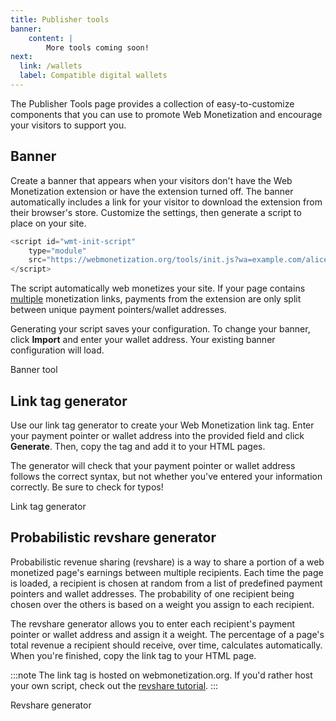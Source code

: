 ```yaml
---
title: Publisher tools
banner:
    content: |
        More tools coming soon!
next:
  link: /wallets
  label: Compatible digital wallets
---
```



The <LinkOut href="https://webmonetization.org/tools">Publisher Tools</LinkOut> page provides a collection of easy-to-customize components that you can use to promote Web Monetization and encourage your visitors to support you.

## Banner

Create a banner that appears when your visitors don't have the Web Monetization extension or have the extension turned off. The banner automatically includes a link for your visitor to download the extension from their browser's store. Customize the settings, then generate a script to place on your site. 

```js wrap title="Example"
<script id="wmt-init-script" 
    type="module" 
    src="https://webmonetization.org/tools/init.js?wa=example.com/alice&types=banner">
</script>
```

The script automatically web monetizes your site. If your page contains [multiple](/developers/link-element#multiple-monetization-links) monetization links, payments from the extension are only split between unique payment pointers/wallet addresses. 

Generating your script saves your configuration. To change your banner, click **Import** and enter your wallet address. Your existing banner configuration will load.

<LinkButton href="https://webmonetization.org/tools" target="_blank" icon="external">Banner tool</LinkButton>

## Link tag generator

Use our link tag generator to create your Web Monetization link tag. Enter your payment pointer or wallet address into the provided field and click **Generate**. Then, copy the tag and add it to your HTML pages.

The generator will check that your payment pointer or wallet address follows the correct syntax, but not whether you've entered your information correctly. Be sure to check for typos!

<LinkButton href="https://webmonetization.org/tools/link-tag" target="_blank" icon="external">Link tag generator</LinkButton>

## Probabilistic revshare generator

Probabilistic revenue sharing (revshare) is a way to share a portion of a web monetized page's earnings between multiple recipients. Each time the page is loaded, a recipient is chosen at random from a list of predefined payment pointers and wallet addresses. The probability of one recipient being chosen over the others is based on a weight you assign to each recipient. 

The revshare generator allows you to enter each recipient's payment pointer or wallet address and assign it a weight. The percentage of a page's total revenue a recipient should receive, over time, calculates automatically. When you're finished, copy the link tag to your HTML page.

:::note
The link tag is hosted on webmonetization.org. If you'd rather host your own script, check out the [revshare tutorial](/tutorials/revenue-sharing).
:::

<LinkButton href="https://webmonetization.org/tools/prob-revshare" target="_blank" icon="external">Revshare generator</LinkButton>